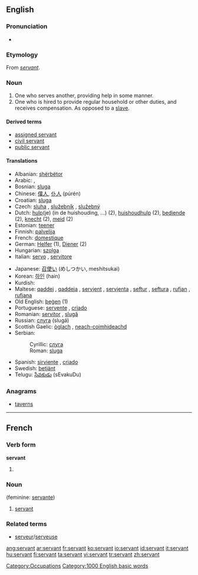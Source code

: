 {{wikipediapl}}
==English==

{{rank|prove|engaged|America|993|servant|doctor|Michael|fee}}

===Pronunciation===
*{{audio|en-us-servant.ogg|Audio (US)}}

===Etymology===
From {{OF.}} ''[[#French|servant]]''.

===Noun===
{{wikipedia}}
{{en-noun}}
# One who serves another, providing help in some manner.
# One who is hired to provide regular household or other duties, and receives compensation.  As opposed to a [[slave]].
[[Category:Occupations]]

====Derived terms====
*[[assigned servant]]
*[[civil servant]]
*[[public servant]]

====Translations====
{{top}}
*Albanian: [[shërbëtor]] {{m}}
*Arabic: {{ARchar|[[خادم]]}} {{IPAchar|(χádim)}} {{m}}, {{ARchar|[[خادمة]]}} {{IPAchar|(χádima)}} {{f}}
*Bosnian: [[sluga]] {{f}}
*Chinese: [[僕人]], [[仆人]] (púrén)
*Croatian: [[sluga]] {{f}}
*Czech: [[sluha]] {{m}}, [[služebník]] {{m}}, [[služebný]] {{m}}
*Dutch: [[hulp]](je) (in de huishouding, ...) (2), [[huishoudhulp]] (2), [[bediende]] (2), [[knecht]] {{m}} (2), [[meid]] {{f}} (2)
*Estonian: [[teener]]
*Finnish: [[palvelija]]
*French: [[domestique]]
*German: [[Helfer]] {{m}} (1), [[Diener]] {{m}} (2)
*Hungarian: [[szolga]]
*Italian: [[servo]] {{m}}, [[servitore]] {{mf}}
{{mid}}
*Japanese: [[召使い]] (めしつかい, meshitsukai)
*Korean: [[하인]] (hain)
*Kurdish: {{KUchar|[[به‌رده‌ست]]}}
*Maltese: [[qaddej]] {{m}}, [[qaddeja]] {{f}}, [[servjent]] {{m}}, [[servjenta]] {{f}}, [[seftur]] {{m}}, [[seftura]] {{f}}, [[rufjan]] {{m}}, [[rufjana]] {{f}}
*Old English: [[þegen|þeġen]] (1)
*Portuguese: [[servente]] {{mf}}, [[criado]] {{m}}
*Romanian: [[servitor]] {{m}}, [[slugă]] {{m}}
*Russian: [[слуга]] (slugá) {{mf}}
*Scottish Gaelic: [[òglach]] {{m}}, [[neach-coimhideachd]] {{m}}
*Serbian:
*:Cyrillic: [[слуга#Serbian|слуга]] {{f}}
*:Roman: [[sluga#Serbian|sluga]] {{f}}
*Spanish: [[sirviente]] {{mf}}, [[criado]] {{m}}
*Swedish: [[betjänt]]
*Telugu: [[సేవకుడు]] (sEvakuDu)
{{bottom}}

===Anagrams===
*[[taverns]]

----
==French==
===Verb form===
'''servant'''
#{{present participle of|servir|lang=French}}

===Noun===
{{fr-noun|m}} (feminine: [[servante]])
#[[#Noun|servant]]

===Related terms===
*[[serveur]]/[[serveuse]]

[[Category:1000 English basic words]]

[[ang:servant]]
[[ar:servant]]
[[fr:servant]]
[[ko:servant]]
[[io:servant]]
[[id:servant]]
[[it:servant]]
[[hu:servant]]
[[fi:servant]]
[[ta:servant]]
[[vi:servant]]
[[tr:servant]]
[[zh:servant]]